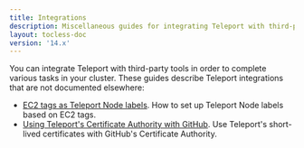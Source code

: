 ```yaml
---
title: Integrations
description: Miscellaneous guides for integrating Teleport with third-party tools.
layout: tocless-doc
version: '14.x'
---
```


You can integrate Teleport with third-party tools in order to complete various
tasks in your cluster. These guides describe Teleport integrations that are not
documented elsewhere:

- [EC2 tags as Teleport Node labels](/docs/ver/14.x/management/guides/ec2-tags). How to set up
  Teleport Node labels based on EC2 tags.
- [Using Teleport's Certificate Authority with
  GitHub](/docs/ver/14.x/management/guides/ssh-key-extensions). Use Teleport's short-lived
  certificates with GitHub's Certificate Authority.
